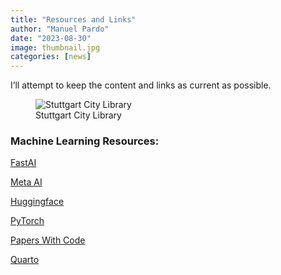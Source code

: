 ```yaml
---
title: "Resources and Links"
author: "Manuel Pardo"
date: "2023-08-30"
image: thumbnail.jpg
categories: [news]
---
```




I'll attempt to keep the content and links as current as possible.

![Stuttgart City Library](thumbnail.jpg)

### Machine Learning Resources: 

[FastAI](https://www.fast.ai)

[Meta AI](https://huggingface.co/)

[Huggingface](https://huggingface.co/)

[PyTorch](https://pytorch.org)

[Papers With Code](https://paperswithcode.com/)

[Quarto](https://quarto.org)


